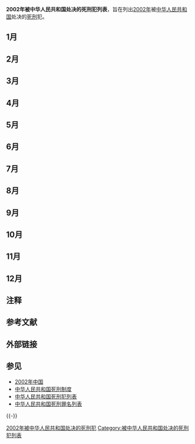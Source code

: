 '''2002年被中华人民共和国处决的死刑犯列表'''，旨在列出[[2002年|2002年]]被[[中华人民共和国|中华人民共和国]]处决的[[死刑|死刑]]犯。



==1月==
{{中国死刑犯
|y=2002|m=1|d=7
|place=[[商丘市|商丘市]]
|method=枪决
|name=张萍
|gender=女
|民族=[[汉族|汉族]]
|身份=张弓酒厂职工
|case=以做粮食生意为名，以高息为诱饵，进行集资诈骗，先后骗取马玉英等382户群众集资款共计1487.115万元。除支付利息272.3234万元及退还部分集资户79.6242万元外，实际诈骗1135.168万元。罪犯张萍用赃款购买豪华住宅楼两幢、进口帕萨特轿车一辆及金银首饰、家用电器等物品。案发后，公安部门追缴赃款48.4553万元，其住宅楼两幢及家电、家具等物品折款98.4027万元，金首饰折款7200元，但仍有988.31万元无法追回。
|charge=[[集资诈骗罪|集资诈骗罪]]
|court1=河南省商丘市中级人民法院
|court2=河南省高级人民法院
|court3=中华人民共和国最高人民法院
|court=河南省商丘市中级人民法院
}}

{{中国死刑犯
|y=2002|m=1|d=13
|place=[[都匀市|都匀市]]
|method=枪决
|name=郭龙海
|gender=男
|出生地=[[山东省|山东省]]
|民族=[[汉族|汉族]]
|身份=贵州省[[黔南布依族苗族自治州|黔南布依族苗族自治州]]农业局农垦工商公司经理
|by=|bm=|bd=
|case=因强奸罪入狱并于1990年释放出狱后，出于报复先后在贵州、广西多地强奸15名妇女，并在施暴后将其中14人用手扼死。
|charge=[[故意杀人罪|故意杀人罪]]（杀死14人）
|court1=贵州省黔南布依族苗族自治州中级人民法院
|court3=贵州省高级人民法院
|court=贵州省黔南布依族苗族自治州中级人民法院
}}

{{中国死刑犯
|y=2002|m=1|d=18|place=[[天津市|天津市]]
|method=枪决
|name=李旭
|gender=男
|户籍=
|民族=[[汉族|汉族]]
|by=1983|bm=2|bd=12
|case=2001年6月24日上午8时40分许，李旭及同伙携带作案工具窜至天津市河北区正义道，蒙面闯入正义道储蓄所，用仿真手枪等工具抢走银行钱袋及3盘监控录像逃离现场。李旭及同伙共抢得人民币29.2万余元、美元2.3万余元、港币4.2万余元及各种印章等物品。
|charge=[[抢劫罪|抢劫罪]]（总计折合人民币530994.14元）
|court1=天津市第一中级人民法院
|date1=
|court2=天津市高级人民法院
|date2=
|court3=天津市高级人民法院
|date3=
|court=天津市第一中级人民法院
}}

{{中国死刑犯
|y=2002|m=1|d=25|place=[[晋中市|晋中市]]
|method=枪决
|name=[[胡文海|胡文海]]
|gender=男
|户籍=
|民族=[[汉族|汉族]]
|by=1954|bm=11|bd=11
|case=因承包煤矿失败，上访举报村支部人员贪污未果，而于2001年10月26日晚上枪杀村干部及与之有过节的群众（包括上述人员的亲属），致14人死亡。
|charge=[[故意杀人罪|故意杀人罪]]（杀死14人）
|court1=山西省晋中市中级人民法院
|date1=2001年12月25日
|court2=山西省高级人民法院
|date2=2002年1月11日
|court3=山西省高级人民法院
|date3=2002年1月11日
|court=山西省晋中市中级人民法院
}}

{{中国死刑犯
|y=2002|m=1|d=31
|place=[[北京市|北京市]]
|method=枪决
|name=[[华瑞茁|华瑞茁]]
|gender=男
|出生地=[[黑龙江省|黑龙江省]]
|民族=[[汉族|汉族]]
|身份=水泥罐车司机
|by=1973|bm=|bd=
|case=1994年与卖淫女友分手后，出于报复于1998年7月至2001年6月间诱骗妓女，强奸殴打致死后抛尸。
|charge=[[故意杀人罪|故意杀人罪]]（杀死14人）
|court1=北京市第二中级人民法院
|court2=
|court3=北京市高级人民法院
|court=北京市第二中级人民法院
}}

==2月==
{{中国死刑犯
|y=2002|m=2|d=3
|place=[[资阳市|资阳市]]
|method=枪决
|name=陈德玉
|gender=男
|民族=
|身份=四川省资阳市安岳县石羊镇乡村教师
|case=2000年1月至2001年4月间多次奸淫、猥亵7名8至11岁的女学生。
|charge=[[奸淫幼女罪|奸淫幼女罪]]
|court1=四川省资阳市中级人民法院
|court2=
|court3=
|court=四川省资阳市中级人民法院
}}

==3月==
{{中国死刑犯
|y=2002|m=3|d=7
|place=[[太原市|太原市]]
|method=枪决
|name=杜文军
|gender=男
|户籍=
|民族=[[汉族|汉族]]
|case=在[[灵丘县|灵丘]]开往[[原平市|原平]]的7179次旅客列车上盗窃被抓获，被乘警交由同车乘客陈涛（[[武警|武警]]山西总队四支队战士）临时看管。后杜文军在列车到达[[华岩|华岩]]车站停车时以上厕所为由跳车，试图逃跑，被陈涛追赶并抓获。杜文军从腰间拔出弹簧刀，对准陈涛胸部连刺两刀后趁机逃脱。陈涛因伤势过重，在送往医院途中牺牲。
|charge=[[故意杀人罪|故意杀人罪]]（杀死1人）
|court1=北京铁路运输中级法院
|court2=北京市高级人民法院
|court3=北京市高级人民法院
|court=北京铁路运输中级法院
}}


==4月==
{{中国死刑犯
|y=2002|m=4|d=14
|place=[[广州市|广州市]]
|method=枪决
|name=吴光荣
|gender=女
|户籍=[[湖南省|湖南省]][[浏阳市|浏阳市]]
|民族=[[汉族|汉族]]
|by=1965
|case=1999年2月至2000年6月期间组织7名卖淫女卖淫约1200余次
|charge=[[组织卖淫罪|组织卖淫罪]]
|court1=广东省广州市中级人民法院
|court2=广东省高级人民法院
|court3=广东省高级人民法院
|court=广东省广州市中级人民法院
}}
{{中国死刑犯
|y=2002|m=4|d=28
|place=[[抚顺市|抚顺市]]
|method=枪决
|name=祁军
|gender=男
|户籍=
|民族=[[汉族|汉族]]
|case=2002年3月12日19时许，当时年仅13岁的幼女小兰在去同学家的路上被祁军拦住，欲行施暴。在小兰反抗后，祁军残忍地用刀锯将小兰的下身锯烂。
|charge=[[故意伤害罪|故意伤害罪]]
|court1=辽宁省抚顺市中级人民法院
|court2=辽宁省高级人民法院
|court3=辽宁省高级人民法院
|court=辽宁省抚顺市中级人民法院
}}

==5月==
{{中国死刑犯
|y=2002|m=5|d=10
|place=[[北京市|北京市]]
|method=枪决
|name=[[李正光|李正光]]
|gender=男
|by=1961|bm=5|bd=1
|民族=[[朝鲜族|朝鲜族]]
|户籍=[[辽宁省|辽宁省]][[西丰县|西丰县]]
|charge=[[故意杀人罪|故意杀人罪]]（杀死6人）
|case=李正光曾是原哈尔滨以“[[乔四|乔四]]”为首的黑社会性质组织中的一号杀手。1991年，“乔四”集团被公安机关消灭时，李凭借复杂的社会关系和多年的反侦查经验潜逃。1995年，李正光和郑相浩、陈洪光、朱庆华等人在北京组成了恶势力犯罪集团，在北京实施了故意杀人、故意伤害、寻衅滋事、敲诈勒索、聚众斗殴等严重刑事犯罪活动，共作案13起，并致6人死亡，受伤数人。<ref name="#1">[http://www.chinanews.com/2002-05-10/26/184662.html 乔四集团余党作恶首都杀害6人 李正光等4犯伏法]</ref>
|court1=北京市第二中级人民法院
|court2=北京市高级人民法院
|court=北京市第二中级人民法院
}}

{{中国死刑犯
|y=2002|m=5|d=10
|place=[[北京市|北京市]]
|method=枪决
|name=郑相浩
|gender=男
|by=
|民族=[[朝鲜族|朝鲜族]]
|charge=[[故意杀人罪|故意杀人罪]]（杀死6人）
|case=李正光同案犯<ref name="#1"/>
|court1=北京市第二中级人民法院
|court2=北京市高级人民法院
|court=北京市第二中级人民法院
}}

{{中国死刑犯
|y=2002|m=5|d=10
|place=[[北京市|北京市]]
|method=枪决
|name=陈洪光
|gender=男
|by=
|民族=
|charge=[[故意杀人罪|故意杀人罪]]（杀死6人）
|case=李正光同案犯<ref name="#1"/>
|court1=北京市第二中级人民法院
|court2=北京市高级人民法院
|court=北京市第二中级人民法院
}}

{{中国死刑犯
|y=2002|m=5|d=10
|place=[[北京市|北京市]]
|method=枪决
|name=朱庆华
|gender=男
|by=
|民族=
|charge=[[故意杀人罪|故意杀人罪]]（杀死6人）
|case=李正光同案犯<ref name="#1"/>
|court1=北京市第二中级人民法院
|court2=北京市高级人民法院
|court=北京市第二中级人民法院
}}

{{中国死刑犯
|y=2002|m=5|d=13
|place=[[内江市|内江市]]
|method=枪决
|name=邓贞南
|gender=女
|by=1962
|民族=[[汉族|汉族]]
|charge=[[故意杀人罪|故意杀人罪]]（杀死1人）
|case=情夫邓家富另有新欢后对其嫌弃，邓贞南多次劝说邓家富不成，于2001年12月1日晚9时许跟踪邓家富及其女友到[[隆昌县|隆昌县]]隆桥路胡家巷口街边上，冲上去用随身携带的水果刀向毫无防备的邓家富猛刺，又扑在其身上用刀连刺邓的头部数刀，致邓家富当场死亡。经法医鉴定，邓家富系生前左耳后遭受单刃锐器刺戳致左颈总静脉断裂，左颈内动脉断裂，大失血死亡。
|court1=四川省内江市中级人民法院
|court2=四川省高级人民法院
|court3=四川省高级人民法院
|court=四川省内江市中级人民法院
}}

{{中国死刑犯
|y=2002|m=5|d=30
|place=[[西宁市|西宁市]]
|method=枪决
|name=陈志清
|gender=男
|户籍=
|民族=[[汉族|汉族]]
|身份=中国人民银行西宁中心支行国库处干部
|case=1992年至1997年间，陈志清利用在国库处从事地方预算核算工作之便，伙同同案犯包琪、朱向荣、程海林、苟远峰（已死亡）、袁海彬等9人，采用退税、假拨款、涂改票据等手段，累计作案13起，侵吞国库资金达1549.3万元。
|charge=[[贪污罪|贪污罪]]
|court1=青海省西宁市中级人民法院
|court2=青海省高级人民法院
|court3=中华人民共和国最高人民法院
|court=青海省西宁市中级人民法院
}}

==6月==
{{中国死刑犯
|y=2002|m=6|d=6
|place=[[襄阳市|襄樊市]]
|method=枪决
|name=余林
|gender=男
|by=|bm=|bd=
|民族=
|case=在湖北省老河口市组织黑社会性质犯罪组织，以暴力、威胁、滋扰等手段大肆进行故意伤害、敲诈勒索、诈骗、销售赃物、非法经营、非法买卖持有枪支弹药等多种违法犯罪活动，致1人重伤，3人轻伤，聚敛钱财数百万元
|charge=[[故意伤害罪|故意伤害罪]]、[[敲诈勒索罪|敲诈勒索罪]]、[[诈骗罪|诈骗罪]]、[[非法经营罪|非法经营罪]]、[[买卖枪支弹药罪|买卖枪支弹药罪]]
|court1=[[湖北省襄阳市中级人民法院|湖北省襄樊市中级人民法院]]
|court2=
|court3=湖北省高级人民法院
|court=[[湖北省襄阳市中级人民法院|湖北省襄樊市中级人民法院]]
|出生地=湖北省老河口市}}

{{中国死刑犯
|y=2002|m=6|d=6
|place=[[荆州市|荆州市]]
|method=枪决
|name=杨义勇
|gender=男
|籍贯=
|by=|bm=|bd=
|民族=
|case=纠集10余人在湖北省松滋、宜都、武汉等地大肆进行故意杀人、伤害、非法买卖持有枪支、偷税、徇私枉法、寻衅滋事、敲诈勒索等犯罪活动，致1人死亡，3人重伤，并以暴力讨账、合同欺诈、违法承揽建筑工程等手段敛取钱财数十万元
|charge=[[故意杀人罪|故意杀人罪]]、[[故意伤害罪|故意伤害罪]]、[[敲诈勒索罪|敲诈勒索罪]]、[[寻衅滋事罪|寻衅滋事罪]]、[[买卖枪支弹药罪|买卖枪支弹药罪]]
|court1=湖北省荆州市中级人民法院
|court2=
|court3=湖北省高级人民法院
|court=湖北省荆州市中级人民法院
}}

{{中国死刑犯
|y=2002|m=6|d=6
|place=[[宜昌市|宜昌市]]
|method=枪决
|name=赵红艳
|gender=男
|by=|bm=|bd=
|民族=
|case=1998年赵红艳与台湾高雄市“雪芙兰”公司取得联系后，开始在大陆联系女青年以与“雪芙兰”公司派过来的“人头”办理假结婚的方法，骗取出境证件，组织10余名大陆女青年到台湾从事卖淫活动
|charge=[[组织卖淫罪|组织卖淫罪]]
|court1=湖北省宜昌市中级人民法院
|court2=
|court3=湖北省高级人民法院
|court=湖北省宜昌市中级人民法院
|出生地=黑龙江省肇源县}}

{{中国死刑犯
|y=2002|m=6|d=8
|place=[[武汉市|武汉市]]
|method=注射
|name=梅春雷
|gender=男
|籍贯=
|by=1982|bm=|bd=
|民族=[[汉族|汉族]]
|case=2001年9月将邻居家9岁男孩诱骗后杀死，焚尸灭迹，而后向其家中打电话勒索钱财
|charge=[[故意杀人罪|故意杀人罪]]
|court1=湖北省武汉市中级人民法院
|court2=
|court3=湖北省高级人民法院
|court=湖北省武汉市中级人民法院
}}

{{中国死刑犯
|y=2002|m=6|d=10
|place=[[岳阳市|岳阳市]]
|method=枪决
|name=邓光平
|gender=
|籍贯=
|by=|bm=|bd=
|民族=
|case=2001年[[岳阳廖家坡逼童为娼案|岳阳廖家坡逼童为娼案]]
|charge=[[拐卖儿童罪|拐卖儿童罪]]、[[强迫卖淫罪|强迫卖淫罪]]
|court1=湖南省岳阳市中级人民法院
|court2=湖南省高级人民法院
|court=湖南省岳阳市中级人民法院
}}

{{中国死刑犯
|y=2002|m=6|d=10
|place=[[岳阳市|岳阳市]]
|method=枪决
|name=刘利平
|gender=
|籍贯=
|by=|bm=|bd=
|民族=
|case=2001年[[岳阳廖家坡逼童为娼案|岳阳廖家坡逼童为娼案]]
|charge=[[拐卖儿童罪|拐卖儿童罪]]、[[强迫卖淫罪|强迫卖淫罪]]
|court1=湖南省岳阳市中级人民法院
|court2=湖南省高级人民法院
|court=湖南省岳阳市中级人民法院
}}

{{中国死刑犯
|y=2002|m=6|d=25
|place=[[成都市|成都市]]
|method=枪决
|name=汤黔玲
|gender=女
|民族=[[汉族|汉族]]
|case=
|charge=[[运输毒品罪|运输毒品罪]]
|court1=四川省成都市中级人民法院
|court2=
|court3=
|court=四川省成都市中级人民法院
}}

{{中国死刑犯
|y=2002|m=6|d=26
|place=[[西安市|西安市]]
|method=枪决
|name=安爱芹
|gender=女
|民族=[[汉族|汉族]]
|by=1968|bm=8
|case=假释出狱后，于2000年8月18日向李某出售5克毒品。同月20日，安爱芹又携带54．19克海洛因向李某出售时被当场抓获。另查获海洛因432．79克以及毒资10700元，贩毒工具[[戥子|戥子]]两个
|charge=[[贩卖毒品罪|贩卖毒品罪]]
|court1=陕西省西安市中级人民法院
|court2=
|court3=
|court=陕西省西安市中级人民法院
}}

{{中国死刑犯
|y=2002|m=6|d=28
|place=[[常德市|常德市]]
|method=注射{{NoteTag|为常德市首次以注射方式执行死刑。|name="IMF1"}}
|name=杨长秀
|gender=女
|民族=[[汉族|汉族]]
|by=1962
|case=1998年11月到1999年4月期间纠集56人多次采取使用避孕套分装海洛因进行人体藏毒运输的方式，走私贩运海洛因18759.5克，除案发时被收缴的海洛因2202.2克外，其余全部被杨长秀带往广州销售
|charge=[[贩卖毒品罪|贩卖毒品罪]]
|court1=湖南省常德市中级人民法院
|court2=
|court3=中华人民共和国最高人民法院
|court=湖南省常德市中级人民法院
}}
{{中国死刑犯
|y=2002|m=6|d=28
|place=[[常德市|常德市]]
|method=注射{{NoteTag|name="IMF1"}}
|name=杨中华
|gender=男
|民族=[[汉族|汉族]]
|case=参与杨长秀组织的贩毒活动
|charge=[[贩卖毒品罪|贩卖毒品罪]]
|court1=湖南省常德市中级人民法院
|court2=
|court3=中华人民共和国最高人民法院
|court=湖南省常德市中级人民法院
}}
{{中国死刑犯
|y=2002|m=6|d=28
|place=[[常德市|常德市]]
|method=注射{{NoteTag|name="IMF1"}}
|name=张应科
|gender=男
|民族=[[汉族|汉族]]
|case=参与杨长秀组织的贩毒活动
|charge=[[贩卖毒品罪|贩卖毒品罪]]
|court1=湖南省常德市中级人民法院
|court2=
|court3=中华人民共和国最高人民法院
|court=湖南省常德市中级人民法院
}}
{{中国死刑犯
|y=2002|m=6|d=28
|place=[[常德市|常德市]]
|method=注射{{NoteTag|name="IMF1"}}
|name=夏妹娥
|gender=女
|民族=[[汉族|汉族]]
|case=参与杨长秀组织的贩毒活动
|charge=[[贩卖毒品罪|贩卖毒品罪]]
|court1=湖南省常德市中级人民法院
|court2=
|court3=中华人民共和国最高人民法院
|court=湖南省常德市中级人民法院
}}
{{中国死刑犯
|y=2002|m=6|d=28
|place=[[常德市|常德市]]
|method=注射{{NoteTag|name="IMF1"}}
|name=罗正兵
|gender=男
|民族=[[汉族|汉族]]
|case=参与杨长秀组织的贩毒活动
|charge=[[贩卖毒品罪|贩卖毒品罪]]
|court1=湖南省常德市中级人民法院
|court2=
|court3=中华人民共和国最高人民法院
|court=湖南省常德市中级人民法院
}}
{{中国死刑犯
|y=2002|m=6|d=28
|place=[[常德市|常德市]]
|method=注射{{NoteTag|name="IMF1"}}
|name=杨洪湘
|gender=男
|民族=[[汉族|汉族]]
|case=参与杨长秀组织的贩毒活动
|charge=[[贩卖毒品罪|贩卖毒品罪]]
|court1=湖南省常德市中级人民法院
|court2=
|court3=中华人民共和国最高人民法院
|court=湖南省常德市中级人民法院
}}
{{中国死刑犯
|y=2002|m=6|d=28
|place=[[常德市|常德市]]
|method=注射{{NoteTag|name="IMF1"}}
|name=丰孝菊
|gender=女
|民族=[[汉族|汉族]]
|case=参与杨长秀组织的贩毒活动
|charge=[[贩卖毒品罪|贩卖毒品罪]]
|court1=湖南省常德市中级人民法院
|court2=
|court3=中华人民共和国最高人民法院
|court=湖南省常德市中级人民法院
}}
{{中国死刑犯
|y=2002|m=6|d=28
|place=[[常德市|常德市]]
|method=注射{{NoteTag|name="IMF1"}}
|name=周小明
|gender=男
|民族=[[汉族|汉族]]
|case=参与杨长秀组织的贩毒活动
|charge=[[贩卖毒品罪|贩卖毒品罪]]
|court1=湖南省常德市中级人民法院
|court2=
|court3=中华人民共和国最高人民法院
|court=湖南省常德市中级人民法院
}}


==7月==
{{中国死刑犯
|y=2002|m=7|d=17
|place=[[福州市|福州市]]
|method=注射（福建首次）{{NoteTag|为[[专门人民法院|专门人民法院]]在当地执行。福建省地方法院首次执行注射死刑在2003年12月19日，由[[福建省厦门市中级人民法院|厦门市中级人民法院]]执行。}}
|name=[[宋嵘|宋嵘]]
|gender=男
|户籍=福建[[南平|南平]]
|民族=[[汉族|汉族]]
|身份=武夷山火车站领机调车长
|case=2001年12月20日凌晨4时许宋嵘窜进休息室趁庄xx不备，持匕首猛刺其头颈、胸部二十余刀，致庄心脏被刺破大出血而死亡。随后，宋嵘又携匕首至停靠在驼峰信号楼前的东风10D型1004号机车驾驶室内，持匕首朝副司机刘xx头颈部猛刺四十余刀，致使刘大出血当场死亡。
|charge=[[故意杀人罪|故意杀人罪]]（杀死2人）
|court1=上海铁路运输中级法院
|court=上海铁路运输中级法院
}}

==8月==
{{中国死刑犯
|y=2002|m=8|d=2
|place=[[大理市|大理市]]
|method=枪决
|name=马必娟
|gender=女
|户籍=[[云南省|云南省]][[巍山县|巍山县]]
|by=1966|bm=1|bd=6
|民族=[[回族|回族]]
|case=贩卖海洛因598克
|charge=[[走私、贩卖、运输、制造毒品罪|贩卖毒品罪]]
|court1=云南省大理白族自治州中级人民法院
|sentence1=一审以贩卖毒品罪判处死刑，缓期两年执行。
|court2=云南省高级人民法院
|sentence2=经[[云南省大理白族自治州人民检察院|云南省大理白族自治州人民检察院]]抗诉，撤销一审判决，判处死刑。
|date3=2002年6月4日
|court3=中华人民共和国最高人民法院
|court=云南省大理白族自治州中级人民法院
}}

{{中国死刑犯
|y=2002 |m=8 |d=13
|place=[[蚌埠市|蚌埠市]]
|method=枪决
|name=[[周其东|周其东]]
|gender=男
|身份=[[安徽省|安徽省]][[芜湖市|芜湖市]]原市委常委、政法委书记
|民族=
|case=因情妇孙兆华以公开两人隐私为要挟催促周其东离婚并与自己结婚，惧怕其威胁自己的个人声誉和政治前途，遂雇凶于2001年9月4日上午在孙兆华家门前对其猛刺27刀，将其杀害。
|charge=[[故意杀人罪|故意杀人罪]]、[[受贿罪|受贿罪]]、[[贪污罪|贪污罪]]数罪并罚
|court1=安徽省蚌埠市中级人民法院
|court2=安徽省高级人民法院
|court3=安徽省高级人民法院
|court=安徽省蚌埠市中级人民法院
}}

{{中国死刑犯
|y=2002 |m=8 |d=14
|place=[[柳州市|柳州市]]
|method=枪决
|name=[[麻琳|麻琳]]
|gender=女
|身份=柳州市三朦工贸有限公司董事长
|民族=回族
|case=参与贷款诈骗９８起，金融１．２８１３亿元，参与票据诈骗２３起，金额１．４１５２１２亿元。
|charge=票据诈骗罪
|date1=1999年4月22日
|court1=广西壮族自治区柳州市中级人民法院
|date2=2000年4月8日
|court2=广西壮族自治区高级人民法院
|court3=中华人民共和国最高人民法院
|court=广西壮族自治区柳州市中级人民法院
}}

{{中国死刑犯
|y=2002 |m=8 |d=14
|place=[[柳州市|柳州市]]
|method=枪决
|name=[[姜保林|姜保林]]
|gender=男
|身份=柳州市三朦工贸有限公司总经理
|民族=汉族
|case=参与贷款诈骗９８起，金融１．２８１３亿元，参与票据诈骗２３起，金额１．４１５２１２亿元。
|charge=票据诈骗罪
|date1=1999年4月22日
|court1=广西壮族自治区柳州市中级人民法院
|date2=2000年4月8日
|court2=广西壮族自治区高级人民法院
|court3=中华人民共和国最高人民法院
|court=广西壮族自治区柳州市中级人民法院
}}

{{中国死刑犯
|y=2002|m=8|d=16
|place=[[广州市|广州市]]
|method=枪决
|name=[[刘冬梅|刘冬梅]]
|gender=女
|户籍=[[河南省|河南省]][[潢川县|潢川县]]
|民族=[[汉族|汉族]]
|by=1981（20岁）
|case=情人黄某之妻潘某发现其第三者身份后告诫其离开自己的丈夫，为报复伙同前男友王琅将潘某骗至宾馆后杀害，而后肢解尸体并抛尸。
|charge=[[故意杀人罪|故意杀人罪]]（杀死1人）
|court1=广东省广州市中级人民法院
|date1=
|court2=广东省高级人民法院
|date2=
|court3=广东省高级人民法院
|date3=
|court=广东省广州市中级人民法院
}}

{{中国死刑犯
|y=2002|m=8|d=16
|place=[[广州市|广州市]]
|method=枪决
|name=[[王琅|王琅]]
|gender=男
|户籍=
|民族=[[汉族|汉族]]
|by=
|case=伙同刘冬梅将潘某骗至宾馆后杀害，而后肢解尸体并抛尸。
|charge=[[故意杀人罪|故意杀人罪]]（杀死1人）
|court1=广东省广州市中级人民法院
|date1=
|court2=广东省高级人民法院
|date2=
|court3=广东省高级人民法院
|date3=
|court=广东省广州市中级人民法院
}}

{{中国死刑犯
|y=2002|m=8|d=23
|place=[[深圳市|深圳市]]
|method=枪决
|name=郝明贞
|gender=女
|户籍=[[山西省|山西省]][[太原市|太原市]]
|民族=[[汉族|汉族]]
|by=1968
|case=1999年4月25日早上8时许，被害人麦某到其位于深圳市福田区梅林围面村的住处时，发现同居对象郝明贞与王义君（郝与麦某同居后相识的情人）在卧室睡觉，便进入房内欲与王义君交涉，但郝明贞叫王义君先行离去。随后，郝、麦二人发生性关系后又因郝明贞与王义君的关系问题发生争吵扭打。在扭打过程中，郝明贞用匕首向麦左侧颈部刺了一刀致其死亡，而后用菜刀、塑料桶等工具将麦某的尸体肢解，并于4月26日上午7时许，乘车到广东省[[顺德区|顺德市]]桂州镇附近村口弃尸。 
|charge=[[故意杀人罪|故意杀人罪]]（杀死1人）
|court1=广东省深圳市中级人民法院
|date1=
|court2=广东省高级人民法院
|date2=
|court3=广东省高级人民法院
|date3=
|court=广东省深圳市中级人民法院
}}

{{中国死刑犯
|y=2002 |m=8 |d=27
|place=[[北京市|北京市]]
|method=枪决
|name=[[杨宁_(死刑犯)|杨宁]]
|gender=男
|身份=[[中国国际航空公司|中国国际航空公司]]财务处副科长
|民族=
|case=采取收入不入账、用假发票、假记账凭证冲销平账等手段，侵吞公款人民币2429余万元，事后大部分赃款未能追回。
|charge=[[贪污罪|贪污罪]]
|court1=北京市第二中级人民法院
|court2=北京市高级人民法院
|court3=中华人民共和国最高人民法院
|court=北京市第二中级人民法院
}}

{{中国死刑犯
|y=2002|m=8|d=30
|place=[[南宁地区|南宁地区]][[宾阳县|宾阳县]]
|method=枪决
|name=王善雨
|gender=男
|by=
|case=在长途卧铺车上连续强奸妇女3人共5次，并抢劫旅客钱财。
|charge=[[强奸罪|强奸罪]]、[[抢劫罪|抢劫罪]]数罪并罚
|court1=广西壮族自治区南宁地区中级人民法院
|court2=广西壮族自治区高级人民法院
|court3=广西壮族自治区高级人民法院
|court=广西壮族自治区南宁地区中级人民法院
}}

==9月==
{{中国死刑犯
|y=2002 |m=9 |d=5
|place=[[延安市|延安市]]
|method=枪决
|name=董伟
|gender=男
|民族=
|case=2001年5月2日零时许，董伟与曹筱丽等四人来到延安电影院通宵舞厅，曹等人先进入舞厅跳舞。因同时来舞厅跳舞的宋阳(殁年19岁)要董伟让出一个女的，陪他睡觉，董伟在舞厅的门口与其发生口角，进而厮打，被人拉劝开后，宋阳离去。当宋阳离开舞厅门口至约20米远的灯具店门旁时，董伟离开舞厅门口，从人行道上拣起一地砖，向宋的头部连续击打三砖，致宋阳倒地，董逃离现场。宋阳被在场的刘云、高培峰送往医院抢救，经抢救医治无效，于2001年5月9日1时30分死亡。
|charge=[[故意杀人罪|故意杀人罪]]（杀死1人）
|court1=陕西省延安市中级人民法院
|date1=2001年12月21日
|doc1=
|sentence1=一审以故意杀人罪判处死刑。
|date2=2002年4月19日
|court2=陕西省高级人民法院
|doc2=
|sentence2=驳回上诉，维持原判。
|date3=2002年4月29日
|court3=中华人民共和国最高人民法院
|doc3=
|sentence3=因董伟律师朱占平提出申诉，最高人民法院指示陕西省高级人民法院重审。<ref name="test">[http://www.southcn.com/weekend/commend/200207180013.htm 死刑在执行前四分钟停止] {{webarchive|url=https://web.archive.org/web/20160304213414/http://www.southcn.com/weekend/commend/200207180013.htm |date=2016-03-04 }}</ref>
|date4=
|court4=陕西省高级人民法院
|doc4=
|sentence4=维持原审判决。
|court=陕西省延安市中级人民法院}}

{{中国死刑犯
|y=2002|m=9|d=24
|place=[[玉林市|玉林市]]
|method=注射{{NoteTag|为玉林市首次以注射方式执行死刑。}}
|name=刘景胜
|gender=男
|户籍=
|民族=
|身份=
|case=自1987年10月至2000年2月，先后伙同妻子王海波(已死亡)及情人唐秀炼(已判刑)等人，纠集贵州、湖南、云南和广西的人贩子结成团伙，以介绍工作等为名，把外出打工的女青年拐骗到刘景胜家中，然后以1000元至3000元不等的价格转卖，先后拐卖妇女共计104名妇女。
|charge=[[拐卖妇女、儿童罪|拐卖妇女、儿童罪]]
|court1=广西壮族自治区玉林市中级人民法院
|court2=广西壮族自治区高级人民法院
|court3=广西壮族自治区高级人民法院
|court=广西壮族自治区玉林市中级人民法院
}}

{{中国死刑犯
|y=2002 |m=9 |d=25
|place=[[郑州市|郑州市]]
|method=枪决
|name=高合华
|gender=女
|by=1959
|case=与本村村民丁某长期通奸，2001年7月14日，高将投有鼠药的面汤端给干活回家的丈夫喝，致使其丈夫中毒死亡
|charge=[[故意杀人罪|故意杀人罪]]（杀死1人）
|court1=河南省郑州市中级人民法院
|court2=
|court3=河南省高级人民法院
|court=河南省郑州市中级人民法院
}}

{{中国死刑犯
|y=2002 |m=9 |d=25
|place=[[郑州市|郑州市]]
|method=枪决
|name=朱爱凤
|gender=女
|by=1972
|case=与有妇之夫张某相识后，长期在郑州市租房姘居，二人常因琐事吵架、打骂。1998年朱用鼠药将张毒死，随后用菜刀将张分尸后抛尸
|charge=[[故意杀人罪|故意杀人罪]]（杀死1人）
|court1=河南省郑州市中级人民法院
|court2=
|court3=河南省高级人民法院
|court=河南省郑州市中级人民法院
}}

{{中国死刑犯
|y=2002 |m=9 |d=25
|place=[[郑州市|郑州市]]
|method=枪决
|name=靳瑞娟
|gender=女
|by=1983
|case=在歌厅跳舞时与女青年高某发生争吵并厮打。靳某将高某摔倒在地，当高反抗时，靳掏出匕首朝高胸部捅了一刀，致使高死亡
|charge=[[故意杀人罪|故意杀人罪]]（杀死1人）
|court1=河南省郑州市中级人民法院
|court2=
|court3=河南省高级人民法院
|court=河南省郑州市中级人民法院
}}

{{中国死刑犯
|y=2002|m=9|d=28
|place=[[常德市|常德市]]
|method=枪决
|name=杨安
|gender=男
|户籍=
|民族=[[汉族|汉族]]
|身份=常德市[[安乡县|安乡县]][[国土资源部#职责|国土资源管理局]]职工
|by=|bm=|bd=
|case=2002年3月25日中午，杨安伙同国土局另外三名职工（与其一同被判刑）无票强行进入安乡县“火箭炮影院”观看河南一民间歌舞团演出，并在演出中要求女演员跳脱衣舞。文化站副站长李耀平闻讯赶到现场制止，杨安等4人一拥而上，当场将李耀平打倒在地。3月26日下午，头部严重受伤的李耀平经该县人民医院抢救无效死亡。
|charge=[[故意伤害罪|故意伤害罪]]
|court1=湖南省常德市中级人民法院
|court2=湖南省高级人民法院
|court3=湖南省高级人民法院
|court=湖南省常德市中级人民法院
}}

{{中国死刑犯
|y=2002|m=9|d=29
|place=[[株洲市|株洲市]]
|method=枪决
|name=蒋伟红
|gender=男
|户籍=
|民族=[[汉族|汉族]]
|身份=
|by=|bm=|bd=
|case=2002年2月6日凌晨，蒋伟红、宋三益、张宾伟三人窜入株洲市天元区保利花园庞仁君家盗窃。因形迹败露，3人持刀将庞仁君杀死。蒋伟红和张宾伟又将庞妻轮奸后杀死，庞仁君年仅9岁的女儿被宋三益强奸后杀死，三人还用捂嘴窒息的方式试图杀死庞2岁的儿子（未遂）。此外，三人在1998年9月至2002年1月间先后犯有2起抢劫案和13起盗窃案（含一起盗窃枪支弹药案）。
|charge=[[抢劫罪|抢劫罪]]、[[故意杀人罪|故意杀人罪]]（杀死3人）、[[强奸罪|强奸罪]]、[[盗窃罪|盗窃罪]]、[[盗窃枪支弹药罪|盗窃枪支弹药罪]]数罪并罚
|court1=湖南省株洲市中级人民法院
|court2=湖南省高级人民法院
|court3=湖南省高级人民法院
|court=湖南省株洲市中级人民法院
}}

{{中国死刑犯
|y=2002|m=9|d=29
|place=[[株洲市|株洲市]]
|method=枪决
|name=宋三益
|gender=男
|户籍=
|民族=[[汉族|汉族]]
|身份=
|by=|bm=|bd=
|case=2002年2月6日凌晨，蒋伟红、宋三益、张宾伟三人窜入株洲市天元区保利花园庞仁君家盗窃。因形迹败露，3人持刀将庞仁君杀死。蒋伟红和张宾伟又将庞妻轮奸后杀死，庞仁君年仅9岁的女儿被宋三益强奸后杀死，三人还用捂嘴窒息的方式试图杀死庞2岁的儿子（未遂）。此外，三人在1998年9月至2002年1月间先后犯有2起抢劫案和13起盗窃案（含一起盗窃枪支弹药案）。
|charge=[[抢劫罪|抢劫罪]]、[[故意杀人罪|故意杀人罪]]（杀死3人）、[[强奸罪|强奸罪]]、[[盗窃罪|盗窃罪]]、[[盗窃枪支弹药罪|盗窃枪支弹药罪]]数罪并罚
|court1=湖南省株洲市中级人民法院
|court2=湖南省高级人民法院
|court3=湖南省高级人民法院
|court=湖南省株洲市中级人民法院
}}

{{中国死刑犯
|y=2002|m=9|d=29
|place=[[株洲市|株洲市]]
|method=枪决
|name=张宾伟
|gender=男
|户籍=
|民族=[[汉族|汉族]]
|身份=
|by=|bm=|bd=
|case=2002年2月6日凌晨，蒋伟红、宋三益、张宾伟三人窜入株洲市天元区保利花园庞仁君家盗窃。因形迹败露，3人持刀将庞仁君杀死。蒋伟红和张宾伟又将庞妻轮奸后杀死，庞仁君年仅9岁的女儿被宋三益强奸后杀死，三人还用捂嘴窒息的方式试图杀死庞2岁的儿子（未遂）。此外，三人在1998年9月至2002年1月间先后犯有2起抢劫案和13起盗窃案（含一起盗窃枪支弹药案）。
|charge=[[抢劫罪|抢劫罪]]、[[故意杀人罪|故意杀人罪]]（杀死3人）、[[强奸罪|强奸罪]]、[[盗窃罪|盗窃罪]]、[[盗窃枪支弹药罪|盗窃枪支弹药罪]]数罪并罚
|court1=湖南省株洲市中级人民法院
|court2=湖南省高级人民法院
|court3=湖南省高级人民法院
|court=湖南省株洲市中级人民法院
}}

{{中国死刑犯
|y=2002|m=9|d=30
|place=[[怀化市|怀化市]]
|method=枪决
|name=王兰
|gender=女
|户籍=
|民族=[[汉族|汉族]]
|身份=
|by=1983|bm=8|bd=16
|case=因矛盾对未婚夫黄均由爱转恨，于2002年2月19日将事先准备好的老鼠药掺入雪枣糖中，将其递给黄均，黄均食用后药性发作，经抢救无效死亡
|charge=[[故意杀人罪|故意杀人罪]]
|court1=湖南省怀化市中级人民法院
|court2=湖南省高级人民法院
|court3=湖南省高级人民法院
|court=湖南省怀化市中级人民法院
}}

==10月==
{{中国死刑犯
|y=2002|m=10|d=14
|place=[[三亚市|三亚市]]
|method=枪决
|name=[[梁永浩|梁永浩]]
|gender=男
|住=[[黑龙江省|黑龙江省]][[鹤岗市|鹤岗市]][[向阳区|向阳区]]
|国籍={{PRK}}
|民族=[[朝鲜族|朝鲜族]]
|by=1967|bm=2|bd=23
|case=抢劫完毕后给被害人周志祥注射了[[三唑仑|三唑仑]]药水，并用胶带、电线等物堵住其口鼻、勒其颈部，致其死亡。
|charge=[[抢劫罪|抢劫罪]]
|court1=海南省三亚市中级人民法院
|court2=海南省高级人民法院
|court3=中华人民共和国最高人民法院
|doc3=（2002）刑复字第53号
|court=海南省三亚市中级人民法院
}}

{{中国死刑犯
|y=2002|m=10|d=14
|place=[[南京市|南京市]]
|method=枪决
|name=[[陈正平|陈正平]]
|gender=男
|户籍=[[南京市|南京市]][[浦口区|浦口区]]
|民族=[[汉族|汉族]]
|by=|bm=|bd=
|case=[[南京汤山投毒案|南京汤山投毒案]]
|charge=[[投放危险物质罪|投放危险物质罪]]（共400人中毒，42人死亡）
|court1=江苏省南京市中级人民法院
|court2=江苏省高级人民法院
|court3=江苏省高级人民法院
|doc3=
|court=江苏省南京市中级人民法院
}}
{{中国死刑犯
|y=2002|m=10|d=18
|place=[[北京市|北京市]]
|method=枪决
|name=穆海华
|gender=女
|户籍=吉林省
|民族=[[汉族|汉族]]
|by=|bm=|bd=
|case=得知来京后结识的李某有些积蓄，伙同哥哥穆伯春抢劫李某。穆海华将李某骗到朝阳区某小区一楼房后与穆伯春共同将李某捆绑了起来，抢得一部移动电话、一块名牌手表及银行储蓄卡等物品。穆海华用储蓄卡取出了10.53万元现金。而后兄妹二人采用掐颈及用枕头按压面部的手段将李某杀害，并将尸体肢解处理后抛弃。
|charge=故意杀人罪，抢劫罪
|court1=北京市第二中级人民法院
|court2=北京市高级人民法院
|court3=北京市高级人民法院
|doc3=
|court=北京市第二中级人民法院
}}

{{中国死刑犯
|y=2002|m=10|d=25
|place=[[江门市|江门市]]
|method=注射{{NoteTag|为江门市首次以注射方式执行死刑。}}
|name=晋加强
|gender=男
|户籍=
|民族=
|身份=
|case=2001年3月29日凌晨两时许，晋加强与朋友张某、谢某、赖某等在广东省新会市会城镇“名果城”酒吧饮酒时，与被害人刘传辉等六人因争唱歌而发生冲突。凌晨三时许，双方从酒吧出来，再次发生争吵进而群殴，被害人刘传辉被晋加强截住并持水果刀刺中刘的左大腿一刀.刘传辉随即逃走，晋加强随后紧追，在追上刘后用水果刀再次朝刘的左胸部刺二刀、右胸部刺一刀，即逃离现场。刘传辉被随后赶到的警方送往医院，经抢救无效死亡。
|charge=[[故意伤害罪|故意伤害罪]]
|court1=广东省江门市中级人民法院
|court2=广东省高级人民法院
|court3=广东省高级人民法院
|court=广东省江门市中级人民法院
}}

{{中国死刑犯
|y=2002|m=10|d=28
|place=[[招远市|招远市]]
|method=枪决
|name=[[赵玉令|赵玉令]]
|gender=男
|户籍=[[山东省|山东省]][[烟台市|烟台市]][[招远市|招远市]][[辛庄镇|辛庄镇]]贾家庄子村
|民族=[[汉族|汉族]]
|by=1945|bm=10|bd=4
|case=2002年3月26日下午3时许，[[赵玉令|赵玉令]]因为其儿子筹办[[买卖婚姻|买卖婚姻]]向其回国探亲的女儿、女婿索要3000[[美元|美元]]未果，遂斧杀女儿、女婿。
|charge=[[故意杀人罪|故意杀人罪]]（杀死2人）
|court1=山东省烟台市中级人民法院
|court3=山东省高级人民法院
|court=山东省烟台市中级人民法院
}}

{{中国死刑犯
|y=2002|m=10|d=29
|place=[[三亚市|三亚市]]
|method=枪决
|name=[[向成莉|向成莉]]
|gender=女
|户籍=[[重庆市|重庆市]][[梁平县|梁平县]]
|民族=[[汉族|汉族]]
|by=1976|bm=4|bd=8
|case=将被害人张菊绑架索要赎金，得手后用绳子合力将张菊勒死并毁尸灭迹
|charge=[[绑架罪|绑架罪]]
|court1=海南省三亚市中级人民法院
|court2=海南省高级人民法院
|court3=海南省高级人民法院
|court=海南省三亚市中级人民法院
}}
{{中国死刑犯
|y=2002|m=10|d=29
|place=[[三亚市|三亚市]]
|method=枪决
|name=[[曾琼珍|曾琼珍]]
|gender=女
|户籍=[[重庆市|重庆市]][[梁平县|梁平县]]
|民族=[[汉族|汉族]]
|by=1977|bm=2|bd=28
|case=将被害人张菊绑架索要赎金，得手后用绳子合力将张菊勒死并毁尸灭迹
|charge=[[绑架罪|绑架罪]]
|court1=海南省三亚市中级人民法院
|court2=海南省高级人民法院
|court3=海南省高级人民法院
|court=海南省三亚市中级人民法院
}}

{{中国死刑犯
|y=2002|m=10|d=30
|place=[[宝鸡市|宝鸡市]]
|method=枪决
|name=[[胥宝生|胥宝生]]
|gender=男
|户籍=
|民族=
|身份=宝鸡市怡高工贸有限责任公司、宝鸡市财政证券公司总经理
|by= |bm= |bd=
|case=伙同下属夏嘉陵（判处死刑，缓期两年执行）共同收受他人贿赂达人民币370万元，同时单独收受他人行贿的价值14万余元的劳力士手表一块。由于二人的受贿行为，致使到期的国有资产9800万元不能收回。胥宝生和夏嘉陵还利用职务上的便利，共同挪用国有资产470万元，用于合伙开办私营公司，进行营利活动，至今尚有97万元未能退还。
|charge=[[受贿罪|受贿罪]]、[[挪用公款罪|挪用公款罪]]数罪并罚
|court1=陕西省宝鸡市中级人民法院
|court2=陕西省高级人民法院
|court3=中华人民共和国最高人民法院
|court=陕西省宝鸡市中级人民法院
}}

==11月==
{{中国死刑犯
|y=2002|m=11|d=5
|place=[[上海市|上海市]]
|method=注射
|name=沈岳飞
|gender=男
|户籍=
|民族=[[汉族|汉族]]
|case=因驾驶出租车违反交通法规被处罚后产生对社会不满和轻生的念头，沈岳飞于2001年10月15日凌晨将汽油、机油洒在身上和出租车内，并强行驾车从河南中路隔离桩处驶入南京路步行街，由东向西呈“S”形急驶，在河南中路路口、上海中联商厦等繁华路段先后撞倒7人（2人当场死亡，5人受伤）。后沈岳飞在车内点火自焚，被公安人员和群众扑灭，并将沈岳飞抓获。
|charge=[[以危险方法危害公共安全罪|以危险方法危害公共安全罪]]（致死2人，致伤5人）
|court1=上海市第二中级人民法院
|court2=上海市高级人民法院
|court3=上海市高级人民法院
|court=上海市第二中级人民法院
}}
{{中国死刑犯
|y=2002|m=11|d=5
|place=
|method=枪决
|name=丁树亮
|gender=男
|户籍=
|民族=
|case=2001年11月17日9时20分丁树亮约[[八五三农场|八五三农场]]清河一中学生丁某见面。丁某向丁树亮追还2000元欠款，丁树亮因无钱偿还，趁丁某不备从背后用双手掐住丁某的脖子致其昏迷后，将丁某奸淫。丁某醒后称要告发，丁树亮便用力掐丁某的脖子，并猛击丁某的太阳穴，将手套塞入丁某口中，后用一根木棍掰成两节插入丁某的两个鼻孔，又拽下丁某的裤腰带系在丁某的脖子上，将丁某勒死。丁树亮用树枝和树叶将丁某的尸体掩盖后逃离现场。
|charge=[[故意杀人罪|故意杀人罪]]（杀死1人）、[[强奸罪|强奸罪]]
|court1=黑龙江省农垦中级法院
|court2=
|court3=黑龙江省高级人民法院
|court=黑龙江省农垦中级法院
}}
{{中国死刑犯
|y=2002|m=11|d=21
|place=[[兰州市|兰州市]]
|method=注射（甘肃首次）
|name=石国强
|gender=男
|户籍=
|民族=[[汉族|汉族]]
|身份=
|case=石国强于2001年4月12日21时许，在巨龙家饮酒时，提起巨龙曾于1995年向504厂公安处举报其持有枪支一事，巨龙予以否认，罪犯石国强即持剪刀在巨龙头面等部位连刺数下，又持酒瓶在巨龙头部猛击，将酒瓶击碎。次日早晨9时许，石国强与他人去巨龙家见其已死亡遂逃跑，后被公安机关抓获。
|charge=[[故意伤害罪|故意伤害罪]]
|court1=甘肃省兰州市中级人民法院
|court2=
|court3=甘肃省高级人民法院
|court=甘肃省兰州市中级人民法院
}}

{{中国死刑犯
|y=2002|m=11|d=21
|place=[[兰州市|兰州市]]
|method=注射（甘肃首次）
|name=曹毅
|gender=男
|户籍=
|民族=[[汉族|汉族]]
|身份=
|case=先后于2000年6月和8月两次伙同他人，分别将薛顺平、赵美玉打死。
|charge=[[故意伤害罪|故意伤害罪]]
|court1=甘肃省兰州市中级人民法院
|court2=
|court3=甘肃省高级人民法院
|court=甘肃省兰州市中级人民法院
}}

==12月==
{{中国死刑犯
|y=2002|m=12|d=13
|place=[[太原市|太原市]]
|method=枪决
|name=余斌
|gender=男
|户籍=
|民族=[[汉族|汉族]]
|by=1972|bm=|bd=
|身份=
|case=参与恶势力团伙，故意杀人
|charge=[[故意杀人罪|故意杀人罪]]
|court1=山西省太原市中级人民法院
|court2=
|court3=
|court=山西省太原市中级人民法院
}}
{{中国死刑犯
|y=2002|m=12|d=20
|place=[[昆明市|昆明市]]
|method=枪决
|name=何琳
|gender=女
|户籍=昭通市大关县
|民族=[[汉族|汉族]]
|by=1980|bm=10|bd=25
|身份=
|case=运输毒品海洛因共计净重486.8克
|charge=[[运输毒品罪|运输毒品罪]]
|court1=云南省昆明市中级人民法院
|court2=
|court3=云南省高级人民法院
|court=云南省昆明市中级人民法院
}}
{{中国死刑犯
|y=2002|m=12|d=27
|place=[[荆州市|荆州市]]
|method=枪决
|name=陈军
|gender=男
|户籍=
|民族=
|by=|bm=|bd=
|身份=胡世洪（原荆州市政协委员、道仁集团董事长）胞弟
|case=利用胡世洪（判处无期徒刑）组建荆州市道仁集团之机，先后网罗社会无业人员数十人，组成了带有黑社会性质的犯罪团伙。以其经营的芙蓉酒楼为据点，采取暴力、威胁等手段多次进行恶性犯罪活动
|charge=[[组织、领导、参加黑社会性质组织罪|组织、领导、参加黑社会性质组织罪]]、[[故意伤害罪|故意伤害罪]]、[[寻衅滋事罪|寻衅滋事罪]]、[[赌博罪|赌博罪]]
|court1=湖北省荆州市中级人民法院
|court2=湖北省高级人民法院
|court3=湖北省高级人民法院
|court=湖北省荆州市中级人民法院
}}

== 注释 ==
{{NoteFoot}}

== 参考文献 ==
{{Reflist}}

== 外部链接 ==

== 参见 ==
* [[2002年中国|2002年中国]]
* [[中华人民共和国死刑制度|中华人民共和国死刑制度]]
* [[中华人民共和国死刑犯列表|中华人民共和国死刑犯列表]]
* [[中华人民共和国死刑罪名列表|中华人民共和国死刑罪名列表]]

{{-}}
{{中华人民共和国死刑}}

[[Category:2002年被中华人民共和国处决的死刑犯|]]
[[Category:被中华人民共和国处决的死刑犯列表|Category:被中华人民共和国处决的死刑犯列表]]